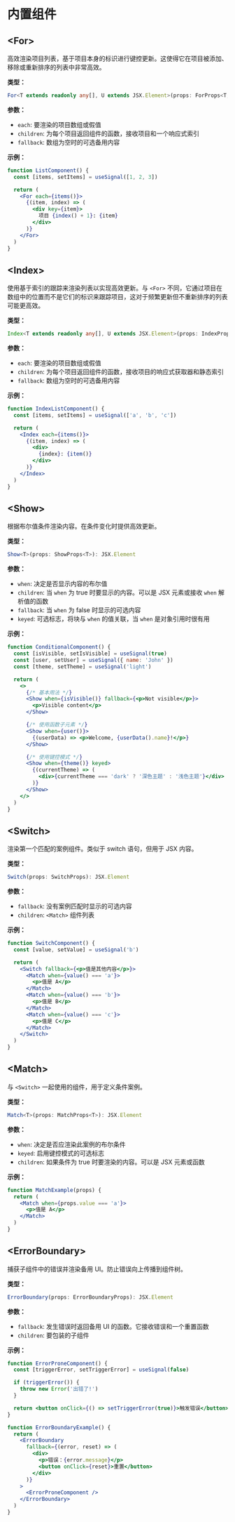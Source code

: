 # 内置组件

## \<For>

高效渲染项目列表，基于项目本身的标识进行键控更新。这使得它在项目被添加、移除或重新排序的列表中非常高效。

**类型：**

```ts
For<T extends readonly any[], U extends JSX.Element>(props: ForProps<T, U>): JSX.Element
```

**参数：**

- `each`: 要渲染的项目数组或假值
- `children`: 为每个项目返回组件的函数，接收项目和一个响应式索引
- `fallback`: 数组为空时的可选备用内容

**示例：**

```jsx
function ListComponent() {
  const [items, setItems] = useSignal([1, 2, 3])

  return (
    <For each={items()}>
      {(item, index) => (
        <div key={item}>
          项目 {index() + 1}: {item}
        </div>
      )}
    </For>
  )
}
```

## \<Index>

使用基于索引的跟踪来渲染列表以实现高效更新。与 `<For>` 不同，它通过项目在数组中的位置而不是它们的标识来跟踪项目，这对于频繁更新但不重新排序的列表可能更高效。

**类型：**

```ts
Index<T extends readonly any[], U extends JSX.Element>(props: IndexProps<T, U>): JSX.Element
```

**参数：**

- `each`: 要渲染的项目数组或假值
- `children`: 为每个项目返回组件的函数，接收项目的响应式获取器和静态索引
- `fallback`: 数组为空时的可选备用内容

**示例：**

```jsx
function IndexListComponent() {
  const [items, setItems] = useSignal(['a', 'b', 'c'])

  return (
    <Index each={items()}>
      {(item, index) => (
        <div>
          {index}: {item()}
        </div>
      )}
    </Index>
  )
}
```

## \<Show>

根据布尔值条件渲染内容。在条件变化时提供高效更新。

**类型：**

```ts
Show<T>(props: ShowProps<T>): JSX.Element
```

**参数：**

- `when`: 决定是否显示内容的布尔值
- `children`: 当 `when` 为 true 时要显示的内容。可以是 JSX 元素或接收 `when` 解析值的函数
- `fallback`: 当 `when` 为 false 时显示的可选内容
- `keyed`: 可选标志，将块与 `when` 的值关联，当 `when` 是对象引用时很有用

**示例：**

```jsx
function ConditionalComponent() {
  const [isVisible, setIsVisible] = useSignal(true)
  const [user, setUser] = useSignal({ name: 'John' })
  const [theme, setTheme] = useSignal('light')

  return (
    <>
      {/* 基本用法 */}
      <Show when={isVisible()} fallback={<p>Not visible</p>}>
        <p>Visible content</p>
      </Show>

      {/* 使用函数子元素 */}
      <Show when={user()}>
        {(userData) => <p>Welcome, {userData().name}!</p>}
      </Show>

      {/* 使用键控模式 */}
      <Show when={theme()} keyed>
        {(currentTheme) => (
          <div>{currentTheme === 'dark' ? '深色主题' : '浅色主题'}</div>
        )}
      </Show>
    </>
  )
}
```

## \<Switch>

渲染第一个匹配的案例组件。类似于 switch 语句，但用于 JSX 内容。

**类型：**

```ts
Switch(props: SwitchProps): JSX.Element
```

**参数：**

- `fallback`: 没有案例匹配时显示的可选内容
- `children`: `<Match>` 组件列表

**示例：**

```jsx
function SwitchComponent() {
  const [value, setValue] = useSignal('b')

  return (
    <Switch fallback={<p>值是其他内容</p>}>
      <Match when={value() === 'a'}>
        <p>值是 A</p>
      </Match>
      <Match when={value() === 'b'}>
        <p>值是 B</p>
      </Match>
      <Match when={value() === 'c'}>
        <p>值是 C</p>
      </Match>
    </Switch>
  )
}
```

## \<Match>

与 `<Switch>` 一起使用的组件，用于定义条件案例。

**类型：**

```ts
Match<T>(props: MatchProps<T>): JSX.Element
```

**参数：**

- `when`: 决定是否应渲染此案例的布尔条件
- `keyed`: 启用键控模式的可选标志
- `children`: 如果条件为 true 时要渲染的内容。可以是 JSX 元素或函数

**示例：**

```jsx
function MatchExample(props) {
  return (
    <Match when={props.value === 'a'}>
      <p>值是 A</p>
    </Match>
  )
}
```

## \<ErrorBoundary>

捕获子组件中的错误并渲染备用 UI。防止错误向上传播到组件树。

**类型：**

```ts
ErrorBoundary(props: ErrorBoundaryProps): JSX.Element
```

**参数：**

- `fallback`: 发生错误时返回备用 UI 的函数。它接收错误和一个重置函数
- `children`: 要包装的子组件

**示例：**

```jsx
function ErrorProneComponent() {
  const [triggerError, setTriggerError] = useSignal(false)

  if (triggerError()) {
    throw new Error('出错了!')
  }

  return <button onClick={() => setTriggerError(true)}>触发错误</button>
}

function ErrorBoundaryExample() {
  return (
    <ErrorBoundary
      fallback={(error, reset) => (
        <div>
          <p>错误：{error.message}</p>
          <button onClick={reset}>重置</button>
        </div>
      )}
    >
      <ErrorProneComponent />
    </ErrorBoundary>
  )
}
```

